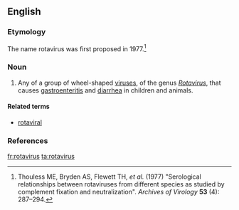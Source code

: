 ==English==

===Etymology===
The name rotavirus was first proposed in 1977.<ref>Thouless ME, Bryden AS, Flewett TH, ''et al.'' (1977) "Serological relationships between rotaviruses from different species as studied by complement fixation and neutralization". ''Archives of Virology'' '''53''' (4): 287–294.</ref>

===Noun===
{{wikipedia}}
{{en-noun|es}}

# Any of a group of wheel-shaped [[virus]]es, of the genus ''[[Rotavirus]]'', that causes [[gastroenteritis]] and [[diarrhea]] in children and animals.

====Related terms====
*[[rotaviral]]

===References===
<references/>

[[fr:rotavirus]]
[[ta:rotavirus]]